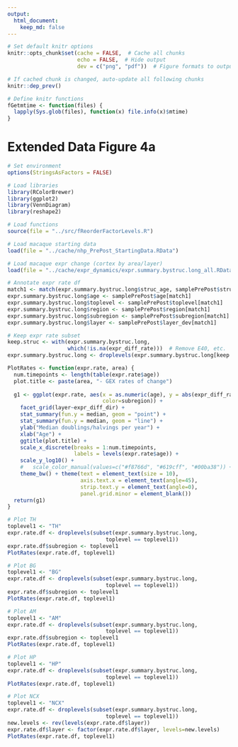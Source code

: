 ```yaml
---
output: 
  html_document:
    keep_md: false
---
```


```r
# Set default knitr options
knitr::opts_chunk$set(cache = FALSE,  # Cache all chunks
                      echo = FALSE,  # Hide output
                      dev = c("png", "pdf"))  # Figure formats to output

# If cached chunk is changed, auto-update all following chunks
knitr::dep_prev()

# Define knitr functions
fGetmtime <- function(files) {
  lapply(Sys.glob(files), function(x) file.info(x)$mtime)
}
```

# Extended Data Figure 4a

```r
# Set environment
options(StringsAsFactors = FALSE)

# Load libraries
library(RColorBrewer)
library(ggplot2)
library(VennDiagram)
library(reshape2)

# Load functions
source(file = "../src/fReorderFactorLevels.R")
```

```r
# Load macaque starting data
load(file = "../cache/nhp_PrePost_StartingData.RData")

# Load macaque expr change (cortex by area/layer)
load(file = "../cache/expr_dynamics/expr.summary.bystruc.long_all.RData")

```


```r
# Annotate expr rate df
match1 <- match(expr.summary.bystruc.long$struc_age, samplePrePost$struc_age)
expr.summary.bystruc.long$age <- samplePrePost$age[match1]
expr.summary.bystruc.long$toplevel <- samplePrePost$toplevel[match1]
expr.summary.bystruc.long$region <- samplePrePost$region[match1]
expr.summary.bystruc.long$subregion <- samplePrePost$subregion[match1]
expr.summary.bystruc.long$layer <- samplePrePost$layer_dev[match1]

# Keep expr rate subset
keep.struc <- with(expr.summary.bystruc.long, 
                   which(!is.na(expr_diff_rate)))  # Remove E40, etc.
expr.summary.bystruc.long <- droplevels(expr.summary.bystruc.long[keep.struc, ])

```


```r
PlotRates <- function(expr.rate, area) {
  num.timepoints <- length(table(expr.rate$age))
  plot.title <- paste(area, "- GEX rates of change")
  
  g1 <- ggplot(expr.rate, aes(x = as.numeric(age), y = abs(expr_diff_rate), 
                              color=subregion)) + 
    facet_grid(layer~expr_diff_dir) + 
    stat_summary(fun.y = median, geom = "point") +
    stat_summary(fun.y = median, geom = "line") +
    ylab("Median doublings/halvings per year") +
    xlab("Age") +
    ggtitle(plot.title) +
    scale_x_discrete(breaks = 1:num.timepoints, 
                     labels = levels(expr.rate$age)) +
    scale_y_log10() + 
    #   scale_color_manual(values=c("#f8766d", "#619cff", "#00ba38")) +
    theme_bw() + theme(text = element_text(size = 10), 
                       axis.text.x = element_text(angle=45), 
                       strip.text.y = element_text(angle=0), 
                       panel.grid.minor = element_blank())
  return(g1)
}

# Plot TH
toplevel1 <- "TH"
expr.rate.df <- droplevels(subset(expr.summary.bystruc.long, 
                               toplevel == toplevel1))
expr.rate.df$subregion <- toplevel1
PlotRates(expr.rate.df, toplevel1)

# Plot BG
toplevel1 <- "BG"
expr.rate.df <- droplevels(subset(expr.summary.bystruc.long, 
                               toplevel == toplevel1))
expr.rate.df$subregion <- toplevel1
PlotRates(expr.rate.df, toplevel1)

# Plot AM
toplevel1 <- "AM"
expr.rate.df <- droplevels(subset(expr.summary.bystruc.long, 
                               toplevel == toplevel1))
expr.rate.df$subregion <- toplevel1
PlotRates(expr.rate.df, toplevel1)

# Plot HP
toplevel1 <- "HP"
expr.rate.df <- droplevels(subset(expr.summary.bystruc.long, 
                               toplevel == toplevel1))
PlotRates(expr.rate.df, toplevel1)

# Plot NCX
toplevel1 <- "NCX"
expr.rate.df <- droplevels(subset(expr.summary.bystruc.long, 
                               toplevel == toplevel1))
new.levels <- rev(levels(expr.rate.df$layer))
expr.rate.df$layer <- factor(expr.rate.df$layer, levels=new.levels)
PlotRates(expr.rate.df, toplevel1)

```
